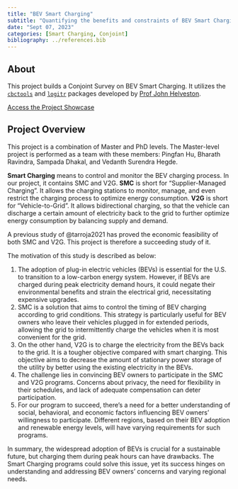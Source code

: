 ```yaml
---
title: "BEV Smart Charging"
subtitle: "Quantifying the benefits and constraints of BEV Smart Charging adoption."
date: "Sept 07, 2023"
categories: [Smart Charging, Conjoint]
bibliography: ../references.bib
---
```


## About

This project builds a Conjoint Survey on BEV Smart Charging. It utilizes the [`cbctools`](https://jhelvy.github.io/cbcTools/) and [`logitr`](https://jhelvy.github.io/logitr/) packages developed by [Prof John Helveston](https://www.jhelvy.com).

<a href="https://jhelvy.github.io/smartcharging/" class="btn btn-primary" role="button"> Access the Project Showcase </a>

## Project Overview

This project is a combination of Master and PhD levels. The Master-level project is performed as a team with these members: Pingfan Hu, Bharath Ravindra, Sampada Dhakal, and Vedanth Surendra Hegde.

**Smart Charging** means to control and monitor the BEV charging process. In our project, it contains SMC and V2G. **SMC** is short for "Supplier-Managed Charging". It allows the charging stations to monitor, manage, and even restrict the charging process to optimize energy consumption. **V2G** is short for "Vehicle-to-Grid". It allows bidirectional charging, so that the vehicle can discharge a certain amount of electricity back to the grid to further optimize energy consumption by balancing supply and demand.

A previous study of @tarroja2021 has proved the economic feasibility of both SMC and V2G. This project is therefore a succeeding study of it.

The motivation of this study is described as below:

1.  The adoption of plug-in electric vehicles (BEVs) is essential for the U.S. to transition to a low-carbon energy system. However, if BEVs are charged during peak electricity demand hours, it could negate their environmental benefits and strain the electrical grid, necessitating expensive upgrades.
2.  SMC is a solution that aims to control the timing of BEV charging according to grid conditions. This strategy is particularly useful for BEV owners who leave their vehicles plugged in for extended periods, allowing the grid to intermittently charge the vehicles when it is most convenient for the grid.
3.  On the other hand, V2G is to charge the electricity from the BEVs back to the grid. It is a tougher objective compared with smart charging. This objective aims to decrease the amount of stationary power storage of the utility by better using the existing electricity in the BEVs.
4.  The challenge lies in convincing BEV owners to participate in the SMC and V2G programs. Concerns about privacy, the need for flexibility in their schedules, and lack of adequate compensation can deter participation.
5.  For our program to succeed, there's a need for a better understanding of social, behavioral, and economic factors influencing BEV owners' willingness to participate. Different regions, based on their BEV adoption and renewable energy levels, will have varying requirements for such programs.

In summary, the widespread adoption of BEVs is crucial for a sustainable future, but charging them during peak hours can have drawbacks. The Smart Charging programs could solve this issue, yet its success hinges on understanding and addressing BEV owners' concerns and varying regional needs.
